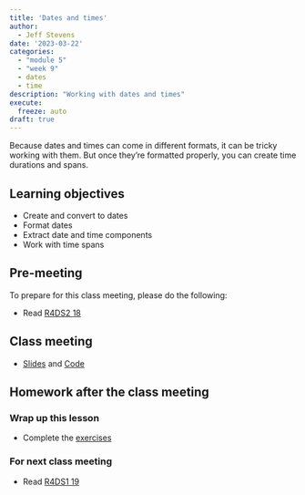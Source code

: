 ```yaml
---
title: 'Dates and times'
author:
  - Jeff Stevens
date: '2023-03-22'
categories: 
  - "module 5"
  - "week 9"
  - dates
  - time
description: "Working with dates and times"
execute:
  freeze: auto
draft: true
---
```


Because dates and times can come in different formats, it can be tricky working with them. But once they're formatted properly, you can create time durations and spans.

## Learning objectives

* Create and convert to dates
* Format dates
* Extract date and time components
* Work with time spans

## Pre-meeting

To prepare for this class meeting, please do the following:

* Read [R4DS2 18](https://r4ds.hadley.nz/datetimes.html){target='_blank'}

## Class meeting

* [Slides](../../slides/23_dates.qmd){target="_blank"} and [Code](../../code/23_dates.html){target="_blank"}

## Homework after the class meeting
### Wrap up this lesson

* Complete the [exercises](https://jeffreyrstevens.shinyapps.io/dpavir2025_23_dates/){target='_blank'}

### For next class meeting

* Read [R4DS1 19](https://r4ds.had.co.nz/functions.html){target='_blank'}
